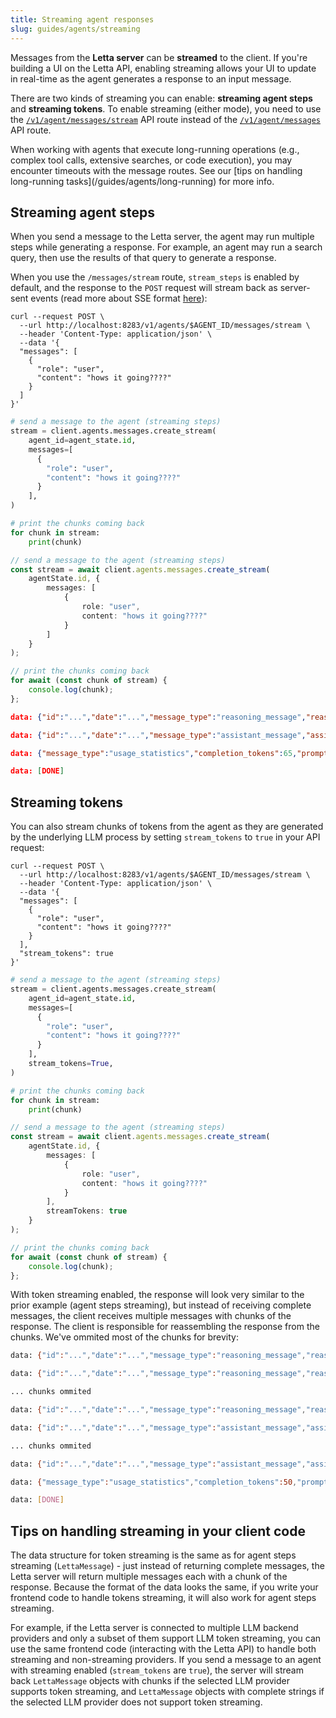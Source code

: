 ```yaml
---
title: Streaming agent responses
slug: guides/agents/streaming
---
```


Messages from the **Letta server** can be **streamed** to the client.
If you're building a UI on the Letta API, enabling streaming allows your UI to update in real-time as the agent generates a response to an input message.

There are two kinds of streaming you can enable: **streaming agent steps** and **streaming tokens**.
To enable streaming (either mode), you need to use the [`/v1/agent/messages/stream`](/api-reference/agents/messages/stream) API route instead of the [`/v1/agent/messages`](/api-reference/agents/messages) API route.

<Warning>
When working with agents that execute long-running operations (e.g., complex tool calls, extensive searches, or code execution), you may encounter timeouts with the message routes.
See our [tips on handling long-running tasks](/guides/agents/long-running) for more info.
</Warning>

## Streaming agent steps

When you send a message to the Letta server, the agent may run multiple steps while generating a response.
For example, an agent may run a search query, then use the results of that query to generate a response.

When you use the `/messages/stream` route, `stream_steps` is enabled by default, and the response to the `POST` request will stream back as server-sent events (read more about SSE format [here](https://developer.mozilla.org/en-US/docs/Web/API/Server-sent_events/Using_server-sent_events)):
<CodeGroup>
```curl curl
curl --request POST \
  --url http://localhost:8283/v1/agents/$AGENT_ID/messages/stream \
  --header 'Content-Type: application/json' \
  --data '{
  "messages": [
    {
      "role": "user",
      "content": "hows it going????"
    }
  ]
}'
```
```python title="python" maxLines=50
# send a message to the agent (streaming steps)
stream = client.agents.messages.create_stream(
    agent_id=agent_state.id,
    messages=[
      {
        "role": "user",
        "content": "hows it going????"
      }
    ],
)

# print the chunks coming back
for chunk in stream:
    print(chunk)
```
```typescript maxLines=50 title="node.js"
// send a message to the agent (streaming steps)
const stream = await client.agents.messages.create_stream(
    agentState.id, {
        messages: [
            {
                role: "user",
                content: "hows it going????"
            }
        ]
    }
);

// print the chunks coming back
for await (const chunk of stream) {
    console.log(chunk);
};
```
</CodeGroup>

```json maxLines=50
data: {"id":"...","date":"...","message_type":"reasoning_message","reasoning":"User keeps asking the same question; maybe it's part of their style or humor. I\u2019ll respond warmly and play along."}

data: {"id":"...","date":"...","message_type":"assistant_message","assistant_message":"Hey! It\u2019s going well! Still here, ready to chat. How about you? Anything exciting happening?"}

data: {"message_type":"usage_statistics","completion_tokens":65,"prompt_tokens":2329,"total_tokens":2394,"step_count":1}

data: [DONE]
```

## Streaming tokens

You can also stream chunks of tokens from the agent as they are generated by the underlying LLM process by setting `stream_tokens` to `true` in your API request:
<CodeGroup>
```curl curl
curl --request POST \
  --url http://localhost:8283/v1/agents/$AGENT_ID/messages/stream \
  --header 'Content-Type: application/json' \
  --data '{
  "messages": [
    {
      "role": "user",
      "content": "hows it going????"
    }
  ],
  "stream_tokens": true
}'
```
```python title="python" maxLines=50
# send a message to the agent (streaming steps)
stream = client.agents.messages.create_stream(
    agent_id=agent_state.id,
    messages=[
      {
        "role": "user",
        "content": "hows it going????"
      }
    ],
    stream_tokens=True,
)

# print the chunks coming back
for chunk in stream:
    print(chunk)
```
```typescript maxLines=50 title="node.js"
// send a message to the agent (streaming steps)
const stream = await client.agents.messages.create_stream(
    agentState.id, {
        messages: [
            {
                role: "user",
                content: "hows it going????"
            }
        ],
        streamTokens: true
    }
);

// print the chunks coming back
for await (const chunk of stream) {
    console.log(chunk);
};
```
</CodeGroup>

With token streaming enabled, the response will look very similar to the prior example (agent steps streaming), but instead of receiving complete messages, the client receives multiple messages with chunks of the response.
The client is responsible for reassembling the response from the chunks.
We've ommited most of the chunks for brevity:
```sh
data: {"id":"...","date":"...","message_type":"reasoning_message","reasoning":"It's"}

data: {"id":"...","date":"...","message_type":"reasoning_message","reasoning":" interesting"}

... chunks ommited

data: {"id":"...","date":"...","message_type":"reasoning_message","reasoning":"!"}

data: {"id":"...","date":"...","message_type":"assistant_message","assistant_message":"Well"}

... chunks ommited

data: {"id":"...","date":"...","message_type":"assistant_message","assistant_message":"."}

data: {"message_type":"usage_statistics","completion_tokens":50,"prompt_tokens":2771,"total_tokens":2821,"step_count":1}

data: [DONE]
```

## Tips on handling streaming in your client code
The data structure for token streaming is the same as for agent steps streaming (`LettaMessage`) - just instead of returning complete messages, the Letta server will return multiple messages each with a chunk of the response.
Because the format of the data looks the same, if you write your frontend code to handle tokens streaming, it will also work for agent steps streaming.

For example, if the Letta server is connected to multiple LLM backend providers and only a subset of them support LLM token streaming, you can use the same frontend code (interacting with the Letta API) to handle both streaming and non-streaming providers.
If you send a message to an agent with streaming enabled (`stream_tokens` are `true`), the server will stream back `LettaMessage` objects with chunks if the selected LLM provider supports token streaming, and `LettaMessage` objects with complete strings if the selected LLM provider does not support token streaming.
